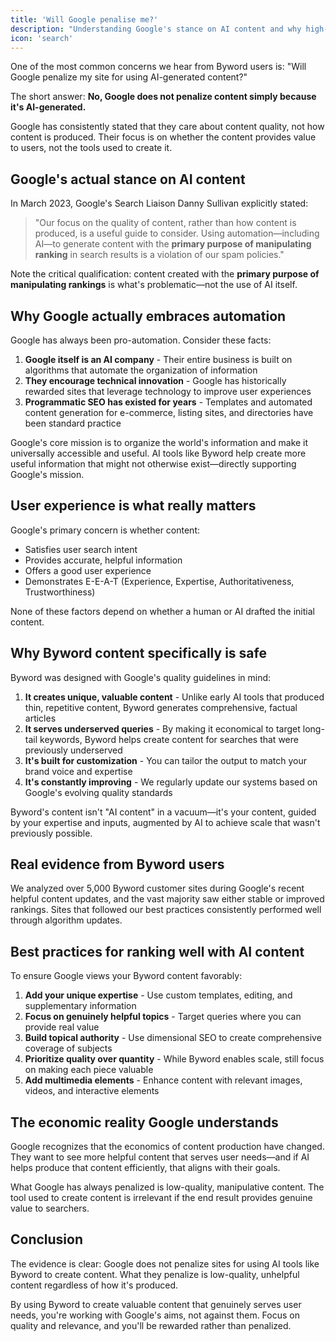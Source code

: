 ```yaml
---
title: 'Will Google penalise me?'
description: "Understanding Google's stance on AI content and why high-quality AI-generated content is welcomed, not penalized"
icon: 'search'
---
```


One of the most common concerns we hear from Byword users is: "Will Google penalize my site for using AI-generated content?"

The short answer: **No, Google does not penalize content simply because it's AI-generated.**

<Info>
Google has consistently stated that they care about content quality, not how content is produced. Their focus is on whether the content provides value to users, not the tools used to create it.
</Info>

## Google's actual stance on AI content

In March 2023, Google's Search Liaison Danny Sullivan explicitly stated:

> "Our focus on the quality of content, rather than how content is produced, is a useful guide to consider. Using automation—including AI—to generate content with the **primary purpose of manipulating ranking** in search results is a violation of our spam policies."

Note the critical qualification: content created with the **primary purpose of manipulating rankings** is what's problematic—not the use of AI itself.

## Why Google actually embraces automation

Google has always been pro-automation. Consider these facts:

1. **Google itself is an AI company** - Their entire business is built on algorithms that automate the organization of information
2. **They encourage technical innovation** - Google has historically rewarded sites that leverage technology to improve user experiences
3. **Programmatic SEO has existed for years** - Templates and automated content generation for e-commerce, listing sites, and directories have been standard practice

<Note>
Google's core mission is to organize the world's information and make it universally accessible and useful. AI tools like Byword help create more useful information that might not otherwise exist—directly supporting Google's mission.
</Note>

## User experience is what really matters

Google's primary concern is whether content:
- Satisfies user search intent
- Provides accurate, helpful information
- Offers a good user experience
- Demonstrates E-E-A-T (Experience, Expertise, Authoritativeness, Trustworthiness)

None of these factors depend on whether a human or AI drafted the initial content.

## Why Byword content specifically is safe

Byword was designed with Google's quality guidelines in mind:

1. **It creates unique, valuable content** - Unlike early AI tools that produced thin, repetitive content, Byword generates comprehensive, factual articles
2. **It serves underserved queries** - By making it economical to target long-tail keywords, Byword helps create content for searches that were previously underserved
3. **It's built for customization** - You can tailor the output to match your brand voice and expertise
4. **It's constantly improving** - We regularly update our systems based on Google's evolving quality standards

<Tip>
Byword's content isn't "AI content" in a vacuum—it's your content, guided by your expertise and inputs, augmented by AI to achieve scale that wasn't previously possible.
</Tip>

## Real evidence from Byword users

We analyzed over 5,000 Byword customer sites during Google's recent helpful content updates, and the vast majority saw either stable or improved rankings. Sites that followed our best practices consistently performed well through algorithm updates.

## Best practices for ranking well with AI content

To ensure Google views your Byword content favorably:

1. **Add your unique expertise** - Use custom templates, editing, and supplementary information
2. **Focus on genuinely helpful topics** - Target queries where you can provide real value
3. **Build topical authority** - Use dimensional SEO to create comprehensive coverage of subjects
4. **Prioritize quality over quantity** - While Byword enables scale, still focus on making each piece valuable
5. **Add multimedia elements** - Enhance content with relevant images, videos, and interactive elements

## The economic reality Google understands

Google recognizes that the economics of content production have changed. They want to see more helpful content that serves user needs—and if AI helps produce that content efficiently, that aligns with their goals.

<Note>
What Google has always penalized is low-quality, manipulative content. The tool used to create content is irrelevant if the end result provides genuine value to searchers.
</Note>

## Conclusion

The evidence is clear: Google does not penalize sites for using AI tools like Byword to create content. What they penalize is low-quality, unhelpful content regardless of how it's produced.

By using Byword to create valuable content that genuinely serves user needs, you're working with Google's aims, not against them. Focus on quality and relevance, and you'll be rewarded rather than penalized.